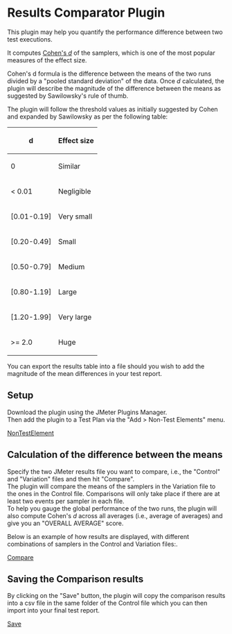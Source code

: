 = Results Comparator Plugin =
This plugin may help you quantify the performance difference between two test executions.

It computes [https://en.wikipedia.org/wiki/Effect_size#Cohen's_d Cohen's ''d''] of the samplers, which is one of the most popular measures of the effect size.

Cohen's d formula is the difference between the means of the two runs divided by a "pooled standard deviation" of the data.
Once ''d'' calculated, the plugin will describe the magnitude of the difference between the means as suggested by Sawilowsky's rule of thumb.

The plugin will follow the threshold values as initially suggested by Cohen and expanded by Sawilowsky as per the following table:

{| class="wikitable"
|-
! d !! Effect size
|-
| 0 || Similar
|-
| < 0.01 || Negligible
|-
| [0.01-0.19] || Very small
|-
| [0.20-0.49] || Small
|-
| [0.50-0.79] || Medium
|-
| [0.80-1.19] || Large
|-
| [1.20-1.99] || Very large
|-
| >= 2.0 || Huge
|}

You can export the results table into a file should you wish to add the magnitude of the mean differences in your test report.

== Setup ==
Download the plugin using the JMeter Plugins Manager.<br>
Then add the plugin to a Test Plan via the "Add > Non-Test Elements" menu.

[https://github.com/rbourga/jmeter-plugins-2/blob/main/tools/resultscomparator/src/site/img/wiki/rc_NonTestElement.PNG NonTestElement]

== Calculation of the difference between the means  ==
Specify the two JMeter results file you want to compare, i.e., the "Control" and "Variation" files and then hit "Compare".<br>
The plugin will compare the means of the samplers in the Variation file to the ones in the Control file. Comparisons will only take place if there are at least two events per sampler in each file.<br>

To help you gauge the global performance of the two runs, the plugin will also compute Cohen's ''d'' across all averages (i.e., average of averages) and give you an "OVERALL AVERAGE" score.

Below is an example of how results are displayed, with different combinations of samplers in the Control and Variation files:.

[https://github.com/rbourga/jmeter-plugins-2/blob/main/tools/resultscomparator/src/site/img/wiki/rc_Compare.PNG Compare]

== Saving the Comparison results ==
By clicking on the "Save" button, the plugin will copy the comparison results into a csv file in the same folder of the Control file which you can then import into your final test report.

[https://github.com/rbourga/jmeter-plugins-2/blob/main/tools/resultscomparator/src/site/img/wiki/rc_Save.PNG Save]
